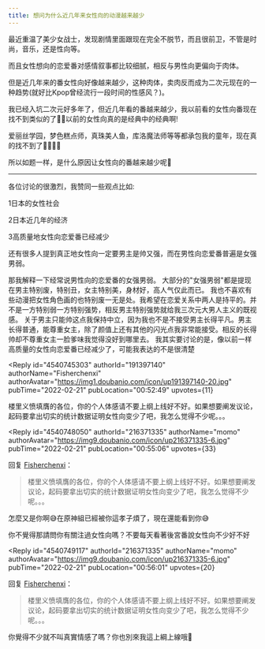 ```yaml
---
title: 想问为什么近几年来女性向的动漫越来越少
---
```



<Forum groupName="动画番剧" groupUrl="https://www.douban.com/group/596353/" archivedAt="2025-05-16T16:45:41.997Z">
  <Post
    id="260580357"
    title="想问为什么近几年来女性向的动漫越来越少"
    url="https://www.douban.com/group/topic/260580357/?_spm_id=MjE2MzcxMzM1"
    pubTime="2022-07-01"
    highlightUserId="191397140"
  >
最近重温了美少女战士，发现剧情里面跟现在完全不脱节，而且很前卫，不管是时尚，音乐，还是性向等。

而且女性想向的恋爱番对感情叙事都比较细腻，相反与男性向更偏向于肉体。

但是近几年来的番女性向好像越来越少，这种肉体，卖肉反而成为二次元现在的一种趋势(就好比Kpop曾经流行一段时间的性感风？)。

我已经入坑二次元好多年了，但近几年看的番越来越少，我以前看的女性向番现在找不到类似的了🤧🤧以前的女性向真的是经典中的经典啊!

爱丽丝学园，梦色糕点师，真珠美人鱼，库洛魔法师等等都承包我的童年，现在真的找不到了🤧🤧🤧🤧

所以如题一样，是什么原因让女性向的番越来越少呢🤧

------------------------------------------------------

各位讨论的很激烈，我赞同一些观点比如:

1日本的女性社会

2日本近几年的经济

3高质量地女性向恋爱番已经减少

还有很多人提到真正地女性向一定要男主是帅又强，而在男性向恋爱番普遍是女强男弱。

那我解释一下经常说男性向的恋爱番的女强男弱。
大部分的"女强男弱"都是提现在男主特别废，特别丑，女主特别美，身材好，高人气仅此而已。
我也不喜欢有些动漫把女性角色画的也特别废一无是处。我希望在恋爱关系中两人是持平的。并不是一方特别弱一方特别强势，相反男主特别强势就给我三次元大男人主义的既视感。
关于男主只能帅这点我保持中立，因为我也不是不接受男主长得平凡。男主长得普通，能尊重女主，除了颜值上还有其他的闪光点我非常能接受。相反的长得帅却不尊重女主一脸爹味我觉得没好到哪里去。
我其实要讨论的是，像以前一样高质量的女性向恋爱番已经减少了，可能我表达的不是很清楚

<Reply
  id="4540745303"
  authorId="191397140"
  authorName="Fisherchenxi"
  authorAvatar="https://img1.doubanio.com/icon/up191397140-20.jpg"
  pubTime="2022-02-21"
  pubLocation="00:52:49"
  upvotes={11}
>
楼里义愤填膺的各位，你的个人体感请不要上纲上线好不好。如果想要阐发议论，起码要拿出切实的统计数据证明女性向变少了吧，我怎么觉得不少呢。。。
</Reply>

<Reply
  id="4540748050"
  authorId="216371335"
  authorName="momo"
  authorAvatar="https://img9.doubanio.com/icon/up216371335-6.jpg"
  pubTime="2022-02-21"
  pubLocation="00:55:06"
  upvotes={33}
>
回复 [Fisherchenxi](https://www.douban.com/people/191397140/)：
 > 楼里义愤填膺的各位，你的个人体感请不要上纲上线好不好。如果想要阐发议论，起码要拿出切实的统计数据证明女性向变少了吧，我怎么觉得不少呢。。。

怎麼又是你啊😅在原神組已經被你這孝子煩了，現在還能看到你😅

你不覺得那請問你有關注過女性向嗎？不要每天看著後宮番說女性向不少好不好
</Reply>

<Reply
  id="4540749117"
  authorId="216371335"
  authorName="momo"
  authorAvatar="https://img9.doubanio.com/icon/up216371335-6.jpg"
  pubTime="2022-02-21"
  pubLocation="00:56:01"
  upvotes={20}
>
回复 [Fisherchenxi](https://www.douban.com/people/191397140/)：
 > 楼里义愤填膺的各位，你的个人体感请不要上纲上线好不好。如果想要阐发议论，起码要拿出切实的统计数据证明女性向变少了吧，我怎么觉得不少呢。。。

你覺得不少就不叫真實情感了嗎？你也別來我這上綱上線哦🥺
</Reply>
  </Post>
</Forum>
